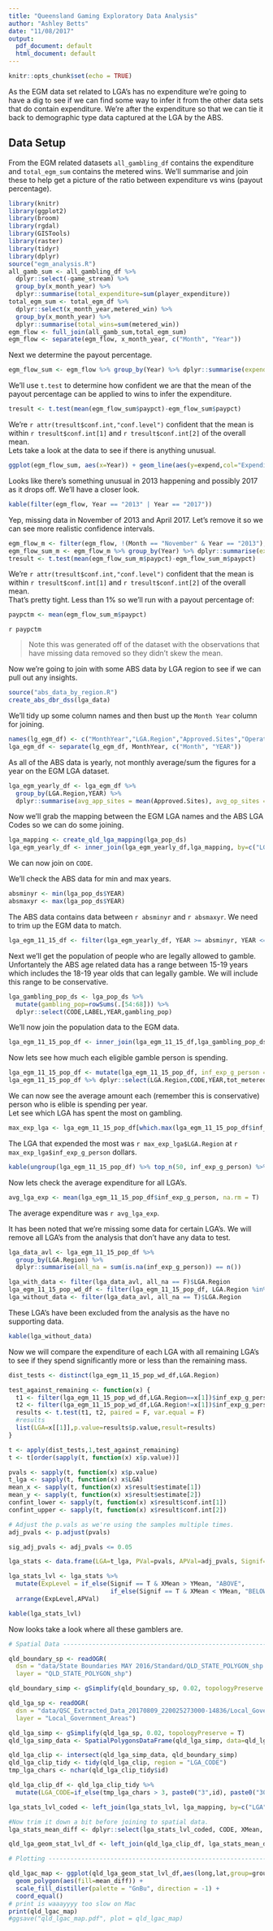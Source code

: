 ```yaml
---
title: "Queensland Gaming Exploratory Data Analysis"
author: "Ashley Betts"
date: "11/08/2017"
output:
  pdf_document: default
  html_document: default
---
```


```r
knitr::opts_chunk$set(echo = TRUE)
```

As the EGM data set related to LGA's has no expenditure we're going to have a dig to see if we can find some way to infer it from the other data sets that do contain expenditure. We're after the expenditure so that we can tie it back to demographic type data captured at the LGA by the ABS.

## Data Setup
From the EGM related datasets `all_gambling_df` contains the expenditure and `total_egm_sum` contains the metered wins. We'll summarise and join these to help get a picture of the ratio between expenditure vs wins (payout percentage).
```r
library(knitr)
library(ggplot2)
library(broom)
library(rgdal)
library(GISTools)
library(raster)
library(tidyr)
library(dplyr)
source("egm_analysis.R")
all_gamb_sum <- all_gambling_df %>%
  dplyr::select(-game_stream) %>% 
  group_by(x_month_year) %>%
  dplyr::summarise(total_expenditure=sum(player_expenditure))
total_egm_sum <- total_egm_df %>%
  dplyr::select(x_month_year,metered_win) %>%
  group_by(x_month_year) %>%
  dplyr::summarise(total_wins=sum(metered_win))
egm_flow <- full_join(all_gamb_sum,total_egm_sum)
egm_flow <- separate(egm_flow, x_month_year, c("Month", "Year"))
```
Next we determine the payout percentage.
```r
egm_flow_sum <- egm_flow %>% group_by(Year) %>% dplyr::summarise(expend=sum(total_expenditure, na.rm = T),pay=sum(total_wins, na.rm=T),paypct=pay/expend)
```
We'll use `t.test` to determine how confident we are that the mean of the payout percentage can be applied to wins to infer the expenditure.
```r
tresult <- t.test(mean(egm_flow_sum$paypct)-egm_flow_sum$paypct)
```
We're `r attr(tresult$conf.int,"conf.level")` confident that the mean is within `r tresult$conf.int[1]` and `r tresult$conf.int[2]` of the overall mean.  
Lets take a look at the data to see if there is anything unusual.
```r
ggplot(egm_flow_sum, aes(x=Year)) + geom_line(aes(y=expend,col="Expenditure", group=1)) + geom_line(aes(y=pay, col="Winnings", group=1)) + scale_color_manual("",breaks=c("Expenditure", "Winnings"), values=c("red","blue"))
```
Looks like there's something unusual in 2013 happening and possibly 2017 as it drops off. We'll have a closer look.
```r
kable(filter(egm_flow, Year == "2013" | Year == "2017"))
```

Yep, missing data in November of 2013 and April 2017. Let's remove it so we can see more realistic confidence intervals.
```r
egm_flow_m <- filter(egm_flow, !(Month == "November" & Year == "2013"), !(Month == "April" & Year == "2017"))
egm_flow_sum_m <- egm_flow_m %>% group_by(Year) %>% dplyr::summarise(expend=sum(total_expenditure, na.rm = T),pay=sum(total_wins, na.rm=T),paypct=pay/expend)
tresult <- t.test(mean(egm_flow_sum_m$paypct)-egm_flow_sum_m$paypct)
```
We're `r attr(tresult$conf.int,"conf.level")` confident that the mean is within `r tresult$conf.int[1]` and `r tresult$conf.int[2]` of the overall mean.  
That's pretty tight. Less than 1% so we'll run with a payout percentage of:
```r
paypctm <- mean(egm_flow_sum_m$paypct)
```
`r paypctm`

> Note this was generated off of the dataset with the observations that have missing data removed so they didn't skew the mean.

Now we're going to join with some ABS data by LGA region to see if we can pull out any insights.

```r
source("abs_data_by_region.R")
create_abs_dbr_dss(lga_data)
```
We'll tidy up some column names and then bust up the `Month Year` column for joining.
```r
names(lg_egm_df) <- c("MonthYear","LGA.Region","Approved.Sites","Operational.Sites","Approved.EGMs", "Operational.EGMs", "Metered.Win")
lga_egm_df <- separate(lg_egm_df, MonthYear, c("Month", "YEAR"))
```
As all of the ABS data is yearly, not monthly average/sum the figures for a year on the EGM LGA dataset.
```r
lga_egm_yearly_df <- lga_egm_df %>%
  group_by(LGA.Region,YEAR) %>% 
  dplyr::summarise(avg_app_sites = mean(Approved.Sites), avg_op_sites = mean(Operational.Sites), avg_app_egms = mean(Approved.EGMs), avg_op_egms = mean(Operational.EGMs), tot_metered_win = sum(Metered.Win), tot_inf_expend = tot_metered_win / paypctm)
```
Now we'll grab the mapping between the EGM LGA names and the ABS LGA Codes so we can do some joining.
```r
lga_mapping <- create_qld_lga_mapping(lga_pop_ds)
lga_egm_yearly_df <- inner_join(lga_egm_yearly_df,lga_mapping, by=c("LGA.Region"="LABEL"))
```
We can now join on `CODE`. 

We'll check the ABS data for min and max years.
```r
absminyr <- min(lga_pop_ds$YEAR)
absmaxyr <- max(lga_pop_ds$YEAR)
```
The ABS data contains data between `r absminyr` and `r absmaxyr`. We need to trim up the EGM data to match.
```r
lga_egm_11_15_df <- filter(lga_egm_yearly_df, YEAR >= absminyr, YEAR <= absmaxyr)
```
Next we'll get the population of people who are legally allowed to gamble. Unfortantely the ABS age related data has a range between 15-19 years which includes the 18-19 year olds that can legally gamble. We will include this range to be conservative.

```r
lga_gambling_pop_ds <- lga_pop_ds %>%
  mutate(gambling_pop=rowSums(.[54:68])) %>% 
  dplyr::select(CODE,LABEL,YEAR,gambling_pop)
```
We'll now join the population data to the EGM data.
```r
lga_egm_11_15_pop_df <- inner_join(lga_egm_11_15_df,lga_gambling_pop_ds)
```
Now lets see how much each eligible gamble person is spending.
```r
lga_egm_11_15_pop_df <- mutate(lga_egm_11_15_pop_df, inf_exp_g_person = tot_inf_expend / gambling_pop)
lga_egm_11_15_pop_df %>% dplyr::select(LGA.Region,CODE,YEAR,tot_metered_win,tot_inf_expend,inf_exp_g_person)
```
We can now see the average amount each (remember this is conservative) person who is elible is spending per year.  
Let see which LGA has spent the most on gambling.
```r
max_exp_lga <- lga_egm_11_15_pop_df[which.max(lga_egm_11_15_pop_df$inf_exp_g_person),]
```
The LGA that expended the most was `r max_exp_lga$LGA.Region` at `r max_exp_lga$inf_exp_g_person` dollars.
```r
kable(ungroup(lga_egm_11_15_pop_df) %>% top_n(50, inf_exp_g_person) %>% dplyr::select(LGA.Region, YEAR, inf_exp_g_person) %>% arrange(desc(inf_exp_g_person)))
```
Now lets check the average expenditure for all LGA's.
```r
avg_lga_exp <- mean(lga_egm_11_15_pop_df$inf_exp_g_person, na.rm = T)
```

The average expenditure was `r avg_lga_exp`.

It has been noted that we're missing some data for certain LGA's. We will remove all LGA's from the analysis that don't have any data to test.
```r
lga_data_avl <- lga_egm_11_15_pop_df %>% 
  group_by(LGA.Region) %>% 
  dplyr::summarise(all_na = sum(is.na(inf_exp_g_person)) == n())

lga_with_data <- filter(lga_data_avl, all_na == F)$LGA.Region
lga_egm_11_15_pop_wd_df <- filter(lga_egm_11_15_pop_df, LGA.Region %in% lga_with_data)
lga_without_data <- filter(lga_data_avl, all_na == T)$LGA.Region
```

These LGA's have been excluded from the analysis as the have no supporting data.

```r
kable(lga_without_data)
```

Now we will compare the expenditure of each LGA with all remaining LGA's to see if they spend significantly more or less than the remaining mass.

```r
dist_tests <- distinct(lga_egm_11_15_pop_wd_df,LGA.Region)

test_against_remaining <- function(x) {
  t1 <- filter(lga_egm_11_15_pop_wd_df,LGA.Region==x[1])$inf_exp_g_person
  t2 <- filter(lga_egm_11_15_pop_wd_df,LGA.Region!=x[1])$inf_exp_g_person
  results <- t.test(t1, t2, paired = F, var.equal = F)
  #results
  list(LGA=x[[1]],p.value=results$p.value,result=results)
}

t <- apply(dist_tests,1,test_against_remaining)
t <- t[order(sapply(t, function(x) x$p.value))]

pvals <- sapply(t, function(x) x$p.value)
t_lga <- sapply(t, function(x) x$LGA)
mean_x <- sapply(t, function(x) x$result$estimate[1])
mean_y <- sapply(t, function(x) x$result$estimate[2])
confint_lower <- sapply(t, function(x) x$result$conf.int[1])
confint_upper <- sapply(t, function(x) x$result$conf.int[2])

# Adjust the p.vals as we're using the samples multiple times.
adj_pvals <- p.adjust(pvals)

sig_adj_pvals <- adj_pvals <= 0.05

lga_stats <- data.frame(LGA=t_lga, PVal=pvals, APVal=adj_pvals, Signif=sig_adj_pvals, XMean=mean_x, YMean=mean_y, ConfL=confint_lower, ConfU = confint_upper )

lga_stats_lvl <- lga_stats %>%
  mutate(ExpLevel = if_else(Signif == T & XMean > YMean, "ABOVE",
                            if_else(Signif == T & XMean < YMean, "BELOW", "AVG"))) %>% 
  arrange(ExpLevel,APVal)

kable(lga_stats_lvl)

```

Now looks take a look where all these gamblers are.

```r
# Spatial Data ------------------------------------------------------------

qld_boundary_sp <- readOGR(
  dsn = "data/State Boundaries MAY 2016/Standard/QLD_STATE_POLYGON_shp.shp",
  layer = "QLD_STATE_POLYGON_shp")

qld_boundary_simp <- gSimplify(qld_boundary_sp, 0.02, topologyPreserve = T)

qld_lga_sp <- readOGR(
  dsn = "data/QSC_Extracted_Data_20170809_220025273000-14836/Local_Government_Areas.shp",
  layer = "Local_Government_Areas")

qld_lga_simp <- gSimplify(qld_lga_sp, 0.02, topologyPreserve = T)
qld_lga_simp_data <- SpatialPolygonsDataFrame(qld_lga_simp, data=qld_lga_sp@data)

qld_lga_clip <- intersect(qld_lga_simp_data, qld_boundary_simp)
qld_lga_clip_tidy <- tidy(qld_lga_clip, region = "LGA_CODE")
tmp_lga_chars <- nchar(qld_lga_clip_tidy$id)

qld_lga_clip_df <- qld_lga_clip_tidy %>%
  mutate(LGA_CODE=if_else(tmp_lga_chars > 3, paste0("3",id), paste0("30", id)))

lga_stats_lvl_coded <- left_join(lga_stats_lvl, lga_mapping, by=c("LGA"="LABEL"))

#Now trim it down a bit before joining to spatial data.
lga_stats_mean_diff <- dplyr::select(lga_stats_lvl_coded, CODE, XMean, YMean) %>% mutate(mean_diff = XMean - YMean) %>% dplyr::select(CODE, mean_diff)

qld_lga_geom_stat_lvl_df <- left_join(qld_lga_clip_df, lga_stats_mean_diff, by=c("LGA_CODE"="CODE"))

# Plotting ----------------------------------------------------------------

qld_lgac_map <- ggplot(qld_lga_geom_stat_lvl_df,aes(long,lat,group=group)) + 
  geom_polygon(aes(fill=mean_diff)) +
  scale_fill_distiller(palette = "GnBu", direction = -1) +
  coord_equal()
# print is waaayyyy too slow on Mac
print(qld_lgac_map)
#ggsave("qld_lgac_map.pdf", plot = qld_lgac_map)

```

